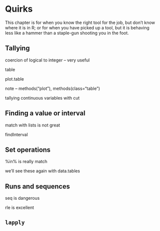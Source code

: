 # Quirks {#quirks}

This chapter is for when you know the right tool for the job, but don't know where it is in R; or for when you have picked up a tool, but it is behaving less like a hammer than a staple-gun shooting you in the foot.

## Tallying

coercion of logical to integer -- very useful

table

plot.table

note -- methods("plot"), methods(class="table")

tallying continuous variables with cut

## Finding a value or interval

match with lists is not great

findInterval

## Set operations

%in% is really match

we'll see these again with data.tables

## Runs and sequences

seq is dangerous

rle is excellent

## `lapply` {#lapply}



